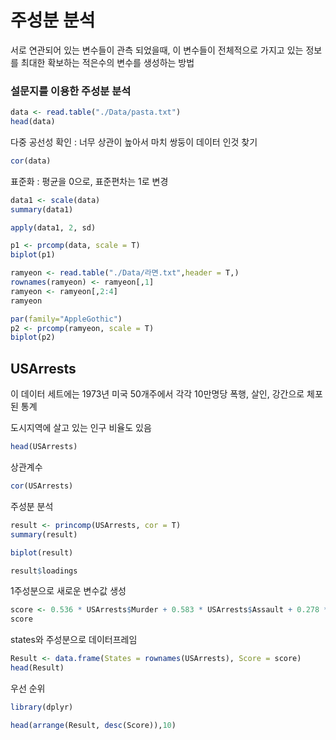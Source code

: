 # 주성분 분석

서로 연관되어 있는 변수들이 관측 되었을때, 이 변수들이 전체적으로 가지고 있는 정보를 최대한 확보하는 적은수의 변수를 생성하는 방법

### 설문지를 이용한 주성분 분석

```r
data <- read.table("./Data/pasta.txt")
head(data)
```

다중 공선성 확인 : 너무 상관이 높아서 마치 쌍둥이 데이터 인것 찾기

```r
cor(data)
```

표준화 : 평균을 0으로, 표준편차는 1로 변경

```r
data1 <- scale(data)
summary(data1)
```

```r
apply(data1, 2, sd)
```

```r
p1 <- prcomp(data, scale = T)
biplot(p1)
```

```r
ramyeon <- read.table("./Data/라면.txt",header = T,)
rownames(ramyeon) <- ramyeon[,1]
ramyeon <- ramyeon[,2:4]
ramyeon
```

```r
par(family="AppleGothic")
p2 <- prcomp(ramyeon, scale = T)
biplot(p2)
```

## USArrests

이 데이터 세트에는 1973년 미국 50개주에서 각각 10만명당 폭행, 살인, 강간으로 체포된 통계

도시지역에 살고 있는 인구 비율도 있음

```r
head(USArrests)
```

상관계수

```r
cor(USArrests)
```

주성분 분석

```r
result <- princomp(USArrests, cor = T)
summary(result)
```

```r
biplot(result)
```

```r
result$loadings
```

1주성분으로 새로운 변수값 생성

```r
score <- 0.536 * USArrests$Murder + 0.583 * USArrests$Assault + 0.278 * USArrests$UrbanPop + 0.543 * USArrests$Rape
score
```

states와 주성분으로 데이터프레임

```r
Result <- data.frame(States = rownames(USArrests), Score = score)
head(Result)
```

우선 순위

```r
library(dplyr)
```

```r
head(arrange(Result, desc(Score)),10)
```
